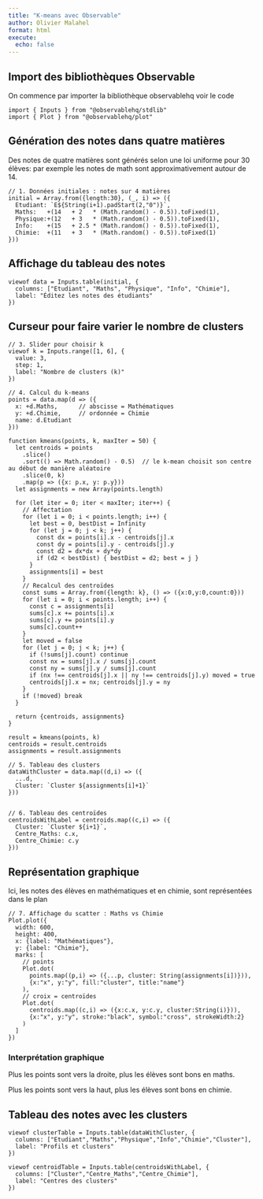```yaml
---
title: "K-means avec Observable"
author: Olivier Malahel
format: html
execute:
  echo: false
---
```


## Import des bibliothèques Observable

On commence par importer la bibliothèque observablehq voir le code


```ojs

import { Inputs } from "@observablehq/stdlib"
import { Plot } from "@observablehq/plot"
```

## Génération des notes dans quatre matières

Des notes de quatre matières sont générés selon une loi uniforme pour 30 élèves: par exemple les notes de math sont approximativement autour de 14. 

```ojs
// 1. Données initiales : notes sur 4 matières
initial = Array.from({length:30}, (_, i) => ({
  Etudiant: `E${String(i+1).padStart(2,"0")}`,
  Maths:   +(14   + 2   * (Math.random() - 0.5)).toFixed(1),
  Physique:+(12   + 3   * (Math.random() - 0.5)).toFixed(1),
  Info:    +(15   + 2.5 * (Math.random() - 0.5)).toFixed(1),
  Chimie:  +(11   + 3   * (Math.random() - 0.5)).toFixed(1)
}))
```

## Affichage du tableau des notes

```ojs
viewof data = Inputs.table(initial, {
  columns: ["Etudiant", "Maths", "Physique", "Info", "Chimie"],
  label: "Éditez les notes des étudiants"
})
```

## Curseur pour faire varier le nombre de clusters 

```ojs
// 3. Slider pour choisir k
viewof k = Inputs.range([1, 6], {
  value: 3,
  step: 1,
  label: "Nombre de clusters (k)"
})

// 4. Calcul du k-means
points = data.map(d => ({
  x: +d.Maths,      // abscisse = Mathématiques
  y: +d.Chimie,     // ordonnée = Chimie
  name: d.Etudiant
}))

function kmeans(points, k, maxIter = 50) {
  let centroids = points
    .slice()
    .sort(() => Math.random() - 0.5)  // le k-mean choisit son centre au début de manière aléatoire
    .slice(0, k)
    .map(p => ({x: p.x, y: p.y}))
  let assignments = new Array(points.length)

  for (let iter = 0; iter < maxIter; iter++) {
    // Affectation
    for (let i = 0; i < points.length; i++) {
      let best = 0, bestDist = Infinity
      for (let j = 0; j < k; j++) {
        const dx = points[i].x - centroids[j].x
        const dy = points[i].y - centroids[j].y
        const d2 = dx*dx + dy*dy
        if (d2 < bestDist) { bestDist = d2; best = j }
      }
      assignments[i] = best
    }
    // Recalcul des centroïdes
    const sums = Array.from({length: k}, () => ({x:0,y:0,count:0}))
    for (let i = 0; i < points.length; i++) {
      const c = assignments[i]
      sums[c].x += points[i].x
      sums[c].y += points[i].y
      sums[c].count++
    }
    let moved = false
    for (let j = 0; j < k; j++) {
      if (!sums[j].count) continue
      const nx = sums[j].x / sums[j].count
      const ny = sums[j].y / sums[j].count
      if (nx !== centroids[j].x || ny !== centroids[j].y) moved = true
      centroids[j].x = nx; centroids[j].y = ny
    }
    if (!moved) break
  }

  return {centroids, assignments}
}

result = kmeans(points, k)
centroids = result.centroids
assignments = result.assignments
```




```ojs
// 5. Tableau des clusters
dataWithCluster = data.map((d,i) => ({
  ...d,
  Cluster: `Cluster ${assignments[i]+1}`
}))


// 6. Tableau des centroïdes
centroidsWithLabel = centroids.map((c,i) => ({
  Cluster: `Cluster ${i+1}`,
  Centre_Maths: c.x,
  Centre_Chimie: c.y
}))
```


## Représentation graphique 

Ici, les notes des élèves en mathématiques et en chimie, sont représentées dans le plan  

```ojs
// 7. Affichage du scatter : Maths vs Chimie
Plot.plot({
  width: 600,
  height: 400,
  x: {label: "Mathématiques"},
  y: {label: "Chimie"},
  marks: [
    // points
    Plot.dot(
      points.map((p,i) => ({...p, cluster: String(assignments[i])})),
      {x:"x", y:"y", fill:"cluster", title:"name"}
    ),
    // croix = centroïdes
    Plot.dot(
      centroids.map((c,i) => ({x:c.x, y:c.y, cluster:String(i)})),
      {x:"x", y:"y", stroke:"black", symbol:"cross", strokeWidth:2}
    )
  ]
})
```

### Interprétation graphique

Plus les points sont vers la droite, plus les élèves sont bons en maths.

Plus les points sont vers la haut, plus les élèves sont bons en chimie. 

## Tableau des notes avec les clusters

```ojs
viewof clusterTable = Inputs.table(dataWithCluster, {
  columns: ["Etudiant","Maths","Physique","Info","Chimie","Cluster"],
  label: "Profils et clusters"
})

viewof centroidTable = Inputs.table(centroidsWithLabel, {
  columns: ["Cluster","Centre_Maths","Centre_Chimie"],
  label: "Centres des clusters"
})
```



